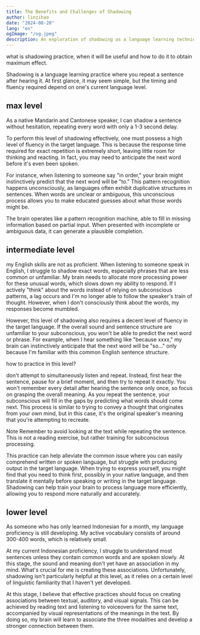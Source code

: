 ```yaml
---
title: The Benefits and Challenges of Shadowing
author: linzihao
date: "2024-08-20"
lang: "en"
ogImage: "/og.jpeg"
description: An exploration of shadowing as a language learning technique, discussing its effectiveness at different proficiency levels and providing practical tips for maximizing its benefits.
---
```


what is shadowing practice, when it will be useful and how to do it to obtain maximum effect.

Shadowing is a language learning practice where you repeat a sentence after hearing it. At first glance, it may seem simple, but the timing and fluency required depend on one's current language level.

## max level

As a native Mandarin and Cantonese speaker, I can shadow a sentence without hesitation, repeating every word with only a 1-3 second delay.

To perform this level of shadowing effectively, one must possess a high level of fluency in the target language. This is because the response time required for exact repetition is extremely short, leaving little room for thinking and reacting. In fact, you may need to anticipate the next word before it's even been spoken.

For instance, when listening to someone say "in order," your brain might instinctively predict that the next word will be "to." This pattern recognition happens unconsciously, as languages often exhibit duplicative structures in sentences. When words are unclear or ambiguous, this unconscious process allows you to make educated guesses about what those words might be.

The brain operates like a pattern recognition machine, able to fill in missing information based on partial input. When presented with incomplete or ambiguous data, it can generate a plausible completion.

## intermediate level

my English skills are not as proficient. When listening to someone speak in English, I struggle to shadow exact words, especially phrases that are less common or unfamiliar. My brain needs to allocate more processing power for these unusual words, which slows down my ability to respond. If I actively "think" about the words instead of relying on subconscious patterns, a lag occurs and
I'm no longer able to follow the speaker's train of thought. However, when I don't consciously think about the words, my responses become mumbled.

However, this level of shadowing also requires a decent level of fluency in the target language. If the overall sound and sentence structure are unfamiliar to your subconscious, you won't be able to predict the next word or phrase. For example, when I hear something like "because xxxx," my brain can instinctively anticipate that the next word will be "so..." only because I'm familiar with this common English sentence structure.

how to practice in this level?

don't attempt to simultaneously listen and repeat. Instead, first hear the sentence, pause for a brief moment, and then try to repeat it exactly. You won't remember every detail after hearing the sentence only once, so focus on grasping the overall meaning. As you repeat the sentence, your
subconscious will fill in the gaps by predicting what words should come next. This process is similar to trying to convey a thought that originates from your own mind, but in this case, it's the original speaker's meaning that you're attempting to recreate.


<Alert>
  <AlertTitle>Note</AlertTitle>
  <AlertDescription>
    Remember to avoid looking at the text while repeating the sentence. This is not a reading exercise, but rather training for subconscious processing.
  </AlertDescription>
</Alert>

This practice can help alleviate the common issue where you can easily comprehend written or spoken language, but struggle with producing output in the target language. When trying to express yourself, you might find that you need to think first, possibly in your native language, and then translate it mentally before speaking or writing in the target language. Shadowing can help train your brain to process language more efficiently, allowing you to respond more naturally and
accurately.

## lower level

As someone who has only learned Indonesian for a month, my language proficiency is still developing. My active vocabulary consists of around 300-400 words, which is relatively small.

At my current Indonesian proficiency, I struggle to understand most sentences unless they contain common words and are spoken slowly. At this stage, the sound and meaning don't yet have an association in my mind. What's crucial for me is creating these associations. Unfortunately, shadowing isn't particularly helpful at this level, as it relies on a certain level of linguistic familiarity that I haven't yet developed.

At this stage, I believe that effective practices should focus on creating associations between textual, auditory, and visual signals. This can be achieved by reading text and listening to voiceovers for the same text, accompanied by visual representations of the meanings in the text. By doing so, my brain will learn to associate the three modalities and develop a stronger connection between them.
